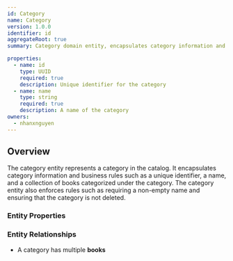 ```yaml
---
id: Category
name: Category
version: 1.0.0
identifier: id
aggregateRoot: true
summary: Category domain entity, encapsulates category information and business rules

properties:
  - name: id
    type: UUID
    required: true
    description: Unique identifier for the category
  - name: name
    type: string
    required: true
    description: A name of the category
owners:
  - nhanxnguyen
---
```


## Overview

The category entity represents a category in the catalog. It encapsulates category information and business rules such as a unique identifier, a name, and a collection of books categorized under the category. The category entity also enforces rules such as requiring a non-empty name and ensuring that the category is not deleted.

### Entity Properties

<EntityPropertiesTable />

### Entity Relationships

- A category has multiple **books**
